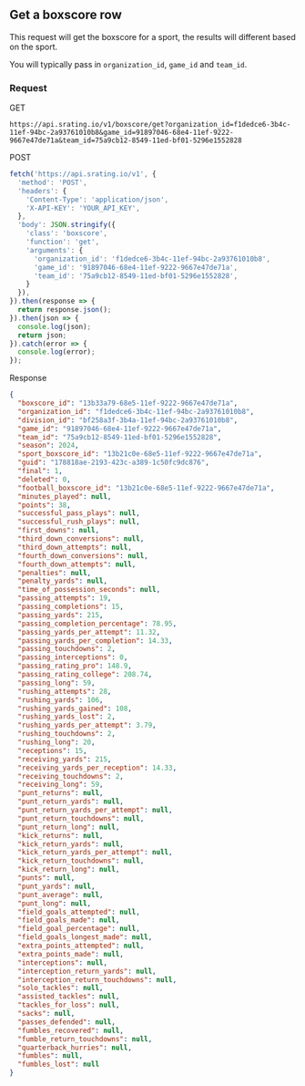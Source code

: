 ## Get a boxscore row

This request will get the boxscore for a sport, the results will different based on the sport.

You will typically pass in `organization_id`, `game_id` and `team_id`.

### Request

GET

```console
https://api.srating.io/v1/boxscore/get?organization_id=f1dedce6-3b4c-11ef-94bc-2a93761010b8&game_id=91897046-68e4-11ef-9222-9667e47de71a&team_id=75a9cb12-8549-11ed-bf01-5296e1552828
```

POST
```js {5} copy filename="javascript"
fetch('https://api.srating.io/v1', {
  'method': 'POST',
  'headers': {
    'Content-Type': 'application/json',
    'X-API-KEY': 'YOUR_API_KEY',
  },
  'body': JSON.stringify({
    'class': 'boxscore',
    'function': 'get',
    'arguments': {
      'organization_id': 'f1dedce6-3b4c-11ef-94bc-2a93761010b8',
      'game_id': '91897046-68e4-11ef-9222-9667e47de71a',
      'team_id': '75a9cb12-8549-11ed-bf01-5296e1552828',
    }
  }),
}).then(response => {
  return response.json();
}).then(json => {
  console.log(json);
  return json;
}).catch(error => {
  console.log(error);
});
```

Response
```json
{
  "boxscore_id": "13b33a79-68e5-11ef-9222-9667e47de71a",
  "organization_id": "f1dedce6-3b4c-11ef-94bc-2a93761010b8",
  "division_id": "bf258a3f-3b4a-11ef-94bc-2a93761010b8",
  "game_id": "91897046-68e4-11ef-9222-9667e47de71a",
  "team_id": "75a9cb12-8549-11ed-bf01-5296e1552828",
  "season": 2024,
  "sport_boxscore_id": "13b21c0e-68e5-11ef-9222-9667e47de71a",
  "guid": "178818ae-2193-423c-a389-1c50fc9dc876",
  "final": 1,
  "deleted": 0,
  "football_boxscore_id": "13b21c0e-68e5-11ef-9222-9667e47de71a",
  "minutes_played": null,
  "points": 38,
  "successful_pass_plays": null,
  "successful_rush_plays": null,
  "first_downs": null,
  "third_down_conversions": null,
  "third_down_attempts": null,
  "fourth_down_conversions": null,
  "fourth_down_attempts": null,
  "penalties": null,
  "penalty_yards": null,
  "time_of_possession_seconds": null,
  "passing_attempts": 19,
  "passing_completions": 15,
  "passing_yards": 215,
  "passing_completion_percentage": 78.95,
  "passing_yards_per_attempt": 11.32,
  "passing_yards_per_completion": 14.33,
  "passing_touchdowns": 2,
  "passing_interceptions": 0,
  "passing_rating_pro": 148.9,
  "passing_rating_college": 208.74,
  "passing_long": 59,
  "rushing_attempts": 28,
  "rushing_yards": 106,
  "rushing_yards_gained": 108,
  "rushing_yards_lost": 2,
  "rushing_yards_per_attempt": 3.79,
  "rushing_touchdowns": 2,
  "rushing_long": 20,
  "receptions": 15,
  "receiving_yards": 215,
  "receiving_yards_per_reception": 14.33,
  "receiving_touchdowns": 2,
  "receiving_long": 59,
  "punt_returns": null,
  "punt_return_yards": null,
  "punt_return_yards_per_attempt": null,
  "punt_return_touchdowns": null,
  "punt_return_long": null,
  "kick_returns": null,
  "kick_return_yards": null,
  "kick_return_yards_per_attempt": null,
  "kick_return_touchdowns": null,
  "kick_return_long": null,
  "punts": null,
  "punt_yards": null,
  "punt_average": null,
  "punt_long": null,
  "field_goals_attempted": null,
  "field_goals_made": null,
  "field_goal_percentage": null,
  "field_goals_longest_made": null,
  "extra_points_attempted": null,
  "extra_points_made": null,
  "interceptions": null,
  "interception_return_yards": null,
  "interception_return_touchdowns": null,
  "solo_tackles": null,
  "assisted_tackles": null,
  "tackles_for_loss": null,
  "sacks": null,
  "passes_defended": null,
  "fumbles_recovered": null,
  "fumble_return_touchdowns": null,
  "quarterback_hurries": null,
  "fumbles": null,
  "fumbles_lost": null
}
```
